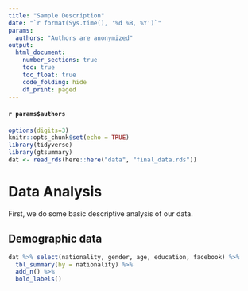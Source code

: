 ```yaml
---
title: "Sample Description"
date: "`r format(Sys.time(), '%d %B, %Y')`"
params: 
  authors: "Authors are anonymized"
output: 
  html_document:
    number_sections: true
    toc: true
    toc_float: true
    code_folding: hide
    df_print: paged
---
```


#### `r params$authors` {-}


```r
options(digits=3)
knitr::opts_chunk$set(echo = TRUE)
library(tidyverse)
library(gtsummary)
dat <- read_rds(here::here("data", "final_data.rds"))
```


# Data Analysis
First, we do some basic descriptive analysis of our data. 


## Demographic data

```r
dat %>% select(nationality, gender, age, education, facebook) %>% 
  tbl_summary(by = nationality) %>% 
  add_n() %>% 
  bold_labels()

```